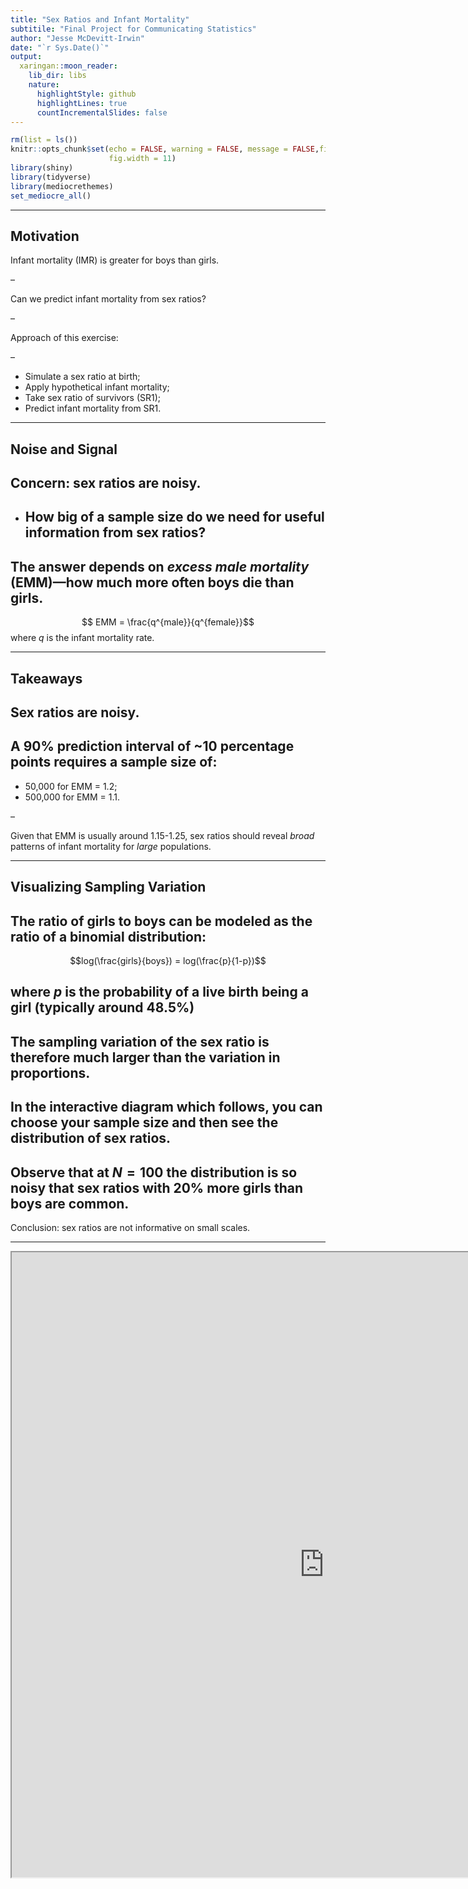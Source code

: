 ```yaml
---
title: "Sex Ratios and Infant Mortality"
subtitile: "Final Project for Communicating Statistics"
author: "Jesse McDevitt-Irwin"
date: "`r Sys.Date()`"
output:
  xaringan::moon_reader:
    lib_dir: libs
    nature:
      highlightStyle: github
      highlightLines: true
      countIncrementalSlides: false
---
```



```r
rm(list = ls())
knitr::opts_chunk$set(echo = FALSE, warning = FALSE, message = FALSE,fig.height=8.5,dpi=300,
                      fig.width = 11)
library(shiny)
library(tidyverse)
library(mediocrethemes)
set_mediocre_all()

```

---

## Motivation

Infant mortality (IMR) is greater for boys than girls.

--

Can we predict infant mortality from sex ratios?

--



Approach of this exercise:

--

  - Simulate a sex ratio at birth;
  - Apply hypothetical infant mortality;
  - Take sex ratio of survivors (SR1);
  - Predict infant mortality from SR1.
  
---

## Noise and Signal


Concern:  sex ratios are noisy.
--


  - How big of a sample size do we need for useful information from sex ratios?
--



The answer depends on  _excess male mortality_ (EMM)---how much more often boys die than girls.
--



$$ EMM = \frac{q^{male}}{q^{female}}$$ where $q$ is the infant mortality rate.

---

## Takeaways

Sex ratios are noisy.
--



A 90% prediction interval of ~10 percentage points requires a sample size of:
--

  - 50,000 for EMM = 1.2;
  - 500,000 for EMM = 1.1.
  
--



Given that EMM is usually around 1.15-1.25, sex ratios should reveal _broad_ patterns of infant mortality for _large_ populations.

---

## Visualizing Sampling Variation

The ratio of girls to boys can be modeled as the ratio of a binomial distribution:
--

$$log(\frac{girls}{boys}) = log(\frac{p}{1-p})$$

where $p$ is the probability of a live birth being a girl (typically around 48.5%)
--



The sampling variation of the sex ratio is therefore much larger than the variation in proportions.
--



In the interactive diagram which follows, you can choose your sample size and then see the distribution of sex ratios.
--



Observe that at $N=100$ the distribution is so noisy that sex ratios with 20% more girls than boys are common.
--



Conclusion: sex ratios are not informative on small scales.

---

<iframe src ="https://jrmcirwin.shinyapps.io/hist/" height=1000px width=1000px />


---

## Signal Strength

The noise is determined by the sample size. What about the signal?
--



The signal between infant mortality and sex ratios is determined by the degree of _excess male mortality_ (EMM): the relative amount of male mortality to female mortality. 
--


EMM is expressed as the ratio of male infant mortality to female infant mortality. EMM ranges from 1.1-1.3 across different societies.
--


I take a fixed sex ratio of birth of 5% more boys than girls, apply infant mortality, and calculate the sex ratio of the survivors.

---

```r
set_mediocre_all(base_size = 50)
  params <- expand.grid(q = rep(seq(.001,.4,.05),100), gamma = c(1.1,1.18,1.25)) %>% 
  mutate(sr = (log(.95)+log(1-q)-log(1-gamma*q)))

  ggplot(params,aes(x=sr*100,y=q*100, color = gamma))+geom_line(aes(group=gamma),size = 1)+
  labs(x = "log(girls/boys)",   y = "IMR (%)", title = "Infant Mortality by Sex Ratio at Age 1",
       color = "Excess Male Mortality")
```


---

## Combining Signal and Noise

If we try to predict infant mortality from sex ratios, sampling variation in the sex ratio becomes uncertainty over the level of infant mortality.
--


The slope of infant mortality with respect to the sex ratio controls this uncertainty.
--


The weaker the signal from infant mortality to the sex ratio (<span style="color: grey;">lower EMM</span>), the greater the uncertainty in IMR generated from noise in the sex ratio.
--


This principle is visualized in the next slide. 
--


Fix a particular SR1, and then compare the range of reasonable IMRs when EMM is low vs when it is high. It is easier to predict IMR when EMM is high. 


---

<iframe src ="https://jrmcirwin.shinyapps.io/combine/" height=1000px width=1000px />


---

## Prediction

Statistically, my goal is to predict infant mortality from sex ratios.
--


I regress infant mortality on the sex ratio, separately by sample size and by EMM.
--


I then plot the 5th and 95th quantiles of the residual distribution across sample size, by EMM.

---

```r
params <- expand.grid(q = rep(seq(.001,.3,.05),1000), gamma = c(1.1,1.18,1.25), N = c(1000,5000,10000, 1e5, 1e6,1e7,1e8))

params <- params %>% 
  mutate(girls = rbinom(size = N,n=nrow(params),prob = .487)) %>% 
  mutate(srb = log(girls/(N-girls))) %>% 
  mutate(sr1 = srb+log(1-q)-log(1-gamma*q)) 

df_wide <- params %>% group_by(gamma,N) %>% 
  do(broom::augment(lm(q~sr1,data = . ))) %>% group_by(gamma,N) %>% 
  summarise(lower = quantile(.resid, .05),
            upper = quantile(.resid, .95))
df_long <- df_wide %>% 
  pivot_longer(c(lower,upper), names_to = "type", values_to = "bound")

```


```r
ggplot(df_long, aes(x=N,y=bound,color = gamma, group = paste0(type,gamma)))+geom_path(size = 1)+scale_x_log10()+
  labs(title = "Prediction bounds by Sample Size and EMM", 
       y = "90% Prediction Bounds", color = "EMM")

```
---
## Prediction

Infant mortality in the time period which I am interested in (1800-1950) was typically between 5% and 25%.
--


A prediction interval of ~10 percentage points would be sufficient for distinguishing broad patterns of infant mortality.
--


Below, I plot the range of the prediction interval (upper bound minus lower). 
--


For EMM of 1.2: 


  - Sample size of 50,000 is sufficient for a 10-point prediction interval. 
--


For EMM of 1.1:


  - Sample size of 500,000 is required.

---

```r
df_wide %>% 
ggplot(aes(x=N,y=upper-lower,color = gamma, group = gamma))+geom_path(size = 1)+scale_x_log10()+ylim(0,.27)+
  labs(title = "Prediction Bounds by Sample Size and EMM", 
       y = "90% Prediction Bound Magnitude (upper - lower)", color = "EMM")
```

---

## Conclusions

Sex ratios are potentially a useful indicator of infant mortality, but we need:

 - A reasonably large sample.
--


Exactly how big this sample needs to be depends on the degree of excess male infant mortality (EMM).
--


Here is the approximate sample size needed to get a ~10 point IMR prediction interval for different levels of EMM:
--

  - EMM = 1.2, N = 50,000;
  - EMM = 1.15, N = 100,000;
  - EMM = 1.1, N = 500,000.

--

For reference, in 1880:
--

  - England had an infant population of ~800,000;
  - Norway had one of ~50,000; and,
  - Iceland had one of ~2,000.
--
---

## Conclusions

Takeaway: sex ratios are a promising indicator of infant mortality, but require sample sizes in the tens of thousands, or possible even more.
--



THE END. Thank you for reading!


